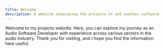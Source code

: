 ```yaml
---
title: Welcome
description: A website showcasing the projects of yet another software developer.
---
```



Welcome to my projects website. Here, you can explore my journey as an Audio Software Developer with experience across various sectors in the audio industry.
Thank you for visiting, and I hope you find the information here useful.

<LinkCard
  title="Sidechain Compressor"
  description="An audio compression solution purpose-built for web applications."
  href="/sidechain-compressor/"
/>

<LinkCard
  title="Monster"
  description="A Stereo Field Manipulation Plugin."
  href="/monster/"
/>

<LinkCard
  title="Compressor Plugin"
  description="Audio Plugin written in C++. Used for controlling the dynamics of audio signals."
  href="/compressor-plugin/"
/>

<LinkCard
  title="Music Source Separation"
  description="Separating vocals from backtracks using machine learning."
  href="/music-source-separation/"
/>

<LinkCard
  title="Snake Game"
  description="A Journey Through Rust, Yew, and WebAssembly"
  href="/snake/"
/>
